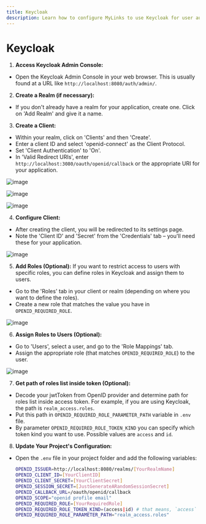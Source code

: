```yaml
---
title: Keycloak
description: Learn how to configure MyLinks to use Keycloak for user authentication.
---
```


# Keycloak

1. **Access Keycloak Admin Console:**
- Open the Keycloak Admin Console in your web browser. This is usually 
found at a URL like `http://localhost:8080/auth/admin/`.

2. **Create a Realm (if necessary):**
- If you don't already have a realm for your application, create one. Click on 'Add Realm' and give it a name.

3. **Create a Client:**
- Within your realm, click on 'Clients' and then 'Create'.
- Enter a client ID and select 'openid-connect' as the Client Protocol.
- Set 'Client Authentication' to 'On'.
- In 'Valid Redirect URIs', enter `http://localhost:3080/oauth/openid/callback` or the appropriate URI for 
your application.

![image](https://github.com/danny-avila/MyLinks/assets/6623884/d956de3d-e1f7-4327-818a-f146eb86a949)

![image](https://github.com/danny-avila/MyLinks/assets/6623884/fbefbc05-b4ec-4122-8229-54a0a5876d76)

![image](https://github.com/danny-avila/MyLinks/assets/6623884/f75c7b0f-030e-4182-bf87-ccf3aeae17d4)


4. **Configure Client:**
- After creating the client, you will be redirected to its settings page.
- Note the 'Client ID' and 'Secret' from the 'Credentials' tab – you'll need these for your application.

![image](https://github.com/danny-avila/MyLinks/assets/6623884/b1c1f0b6-641b-4cf7-a7f1-a9a32026d51b)


5. **Add Roles (Optional):**
If you want to restrict access to users with specific roles, you can define roles in Keycloak and assign them to users.
- Go to the 'Roles' tab in your client or realm (depending on where you want to define the roles).
- Create a new role that matches the value you have in `OPENID_REQUIRED_ROLE`.

![image](https://github.com/danny-avila/MyLinks/assets/6623884/67ca635f-5082-4dcc-97ac-019029a81d7c)

6. **Assign Roles to Users (Optional):**
- Go to 'Users', select a user, and go to the 'Role Mappings' tab.
- Assign the appropriate role (that matches `OPENID_REQUIRED_ROLE`) to the user.

![image](https://github.com/danny-avila/MyLinks/assets/6623884/f2ea70ed-e16c-4ec8-b84f-79fbfca627be)

7. **Get path of roles list inside token (Optional):**
- Decode your jwtToken from OpenID provider and determine path for roles list inside access token. For example, if you are 
    using Keycloak, the path is `realm_access.roles`.
- Put this path in `OPENID_REQUIRED_ROLE_PARAMETER_PATH` variable in `.env` file.
- By parameter `OPENID_REQUIRED_ROLE_TOKEN_KIND` you can specify which token kind you want to use. 
 Possible values are `access` and `id`.

8. **Update Your Project's Configuration:**
- Open the `.env` file in your project folder and add the following variables:
  ```bash filename=".env"
  OPENID_ISSUER=http://localhost:8080/realms/[YourRealmName]
  OPENID_CLIENT_ID=[YourClientID]
  OPENID_CLIENT_SECRET=[YourClientSecret]
  OPENID_SESSION_SECRET=[JustGenerateARandomSessionSecret]
  OPENID_CALLBACK_URL=/oauth/openid/callback
  OPENID_SCOPE="openid profile email"
  OPENID_REQUIRED_ROLE=[YourRequiredRole]
  OPENID_REQUIRED_ROLE_TOKEN_KIND=(access|id) # that means, `access` or `id`
  OPENID_REQUIRED_ROLE_PARAMETER_PATH="realm_access.roles"
  ```
